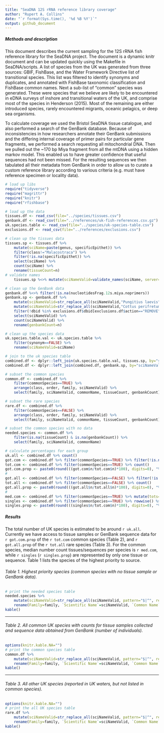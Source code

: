 ```yaml
---
title: "SeaDNA 12S rRNA reference library coverage"
author: "Rupert A. Collins"
date: "`r format(Sys.time(), '%d %B %Y')`"
output: github_document
---
```



##### Methods and description
This document describes the current sampling for the 12S rRNA fish reference library for the SeaDNA project. 
The document is a dynamic knitr document and can be updated quickly using the Makefile in SeaDNA/scripts.
A list of species from the UK was generated from three sources: GBIF, FishBase, and the Water Framework Directive list of transitional species.
This list was filtered to identify synonyms and duplicates, and annotated with FishBase taxonomic classification and FishBase common names.
Next a sub-list of "common" species was generated. 
These were species that we believe are likely to be encountered in eDNA surveys of inshore and transitional waters of the UK, and comprise most of the species in Henderson (2015).
Most of the remaining are either introduced species, rarely encountered migrants, oceanic pelagics, or deep sea organisms.


To calculate coverage we used the Bristol SeaDNA tissue catalogue, and also performed a search of the GenBank database. 
Because of inconsistencies in how researchers annotate their GenBank submissions and the differing internal coverage of primer pairs for particular gene fragments, we performed a search requesting all mitochondrial DNA.
Then we pulled out the ~170 bp Miya fragment from all the mtDNA using a hidden markov model. This enabled us to have greater confidence that useful sequences had not been missed. 
For the resulting sequences we then tabulated all their metadata from GenBank in order to allow us to curate a custom reference library according to various criteria (e.g. must have reference specimen or locality data).


```r
# load up libs
require("tidyverse")
require("magrittr")
require("knitr")
require("rfishbase")
```


```r
# load up the data
tissues.df <- read_csv(file="../species/tissues.csv")
genbank.df <- read_csv(file="../references/uk-fish-references.csv.gz")
uk.species.table <- read_csv(file="../species/uk-species-table.csv")
exclusions.df <- read_csv(file="../references/exclusions.csv")
```


```r
# clean up the tissues data
tissues.sp <- tissues.df %>%
    mutate(sciName=paste(genus, specificEpithet)) %>%
    filter(class!="Malacostraca") %>%
    filter(!is.na(specificEpithet)) %>%
    select(sciName) %>%
    count(sciName) %>%
    rename(tissueCount=n)
# validate names
    tissues.sp %<>% mutate(sciNameValid=validate_names(sciName, server="fishbase"))
```


```r
# clean up the GenBank data
genbank.df %<>% filter(!is.na(nucleotidesFrag.12s.miya.noprimers))
genbank.sp <- genbank.df %>%
    mutate(sciNameValid=str_replace_all(sciNameValid,"Pungitius laevis","Pungitius pungitius")) %>% 
    mutate(sciNameValid=str_replace_all(sciNameValid,"Cottus perifretum","Cottus gobio")) %>% 
    filter(!dbid %in% exclusions.df$dbid[exclusions.df$action=="REMOVE"]) %>%
    select(sciNameValid) %>%
    count(sciNameValid) %>%
    rename(genbankCount=n) 
```


```r
# clean up the species data
uk.species.table.val <- uk.species.table %>%
    filter(synonym==FALSE) %>% 
    rename(sciNameValid=sciName)
```


```r
# join to the uk species table
combined.df <- dplyr::left_join(uk.species.table.val, tissues.sp, by="sciNameValid")
combined.df <- dplyr::left_join(combined.df, genbank.sp, by="sciNameValid")
```


```r
# subset the common species
common.df <- combined.df %>%
    filter(commonSpecies==TRUE) %>%
    arrange(class, order, family, sciNameValid) %>%
    select(family, sciNameValid, commonName, tissueCount, genbankCount)
```


```r
# subset the rare species
rare.df <- combined.df %>%
    filter(commonSpecies==FALSE) %>%
    arrange(class, order, family, sciNameValid) %>%
    select(family, sciNameValid, commonName, tissueCount, genbankCount)
```


```r
# subset the common species with no data
needed.species <- common.df %>%
    filter(is.na(tissueCount) & is.na(genbankCount)) %>%
    select(family, sciNameValid, commonName)
```


```r
# calculate percentages for each group
uk.all <- combined.df %>% count()
got.com <- combined.df %>% filter(commonSpecies==TRUE) %>% filter(!is.na(tissueCount) | !is.na(genbankCount)) %>% count()
tot.com <- combined.df %>% filter(commonSpecies==TRUE) %>% count()
got.com.prop <- paste0(round(((got.com$n/tot.com$n)*100), digits=0), "%")
#
got.all <- combined.df %>% filter(commonSpecies==FALSE) %>% filter(!is.na(tissueCount) | !is.na(genbankCount)) %>% count()
tot.all <- combined.df %>% filter(commonSpecies==FALSE) %>% count()
got.all.prop <- paste0(round(((got.all$n/tot.all$n)*100), digits=0), "%")
#
med.com <- combined.df %>% filter(commonSpecies==TRUE) %>% mutate(tots=tissueCount+genbankCount) %>% summarise(m=median(tots,na.rm=TRUE))
singles <- combined.df %>% filter(commonSpecies==TRUE) %>% rowwise() %>% mutate(tots=sum(tissueCount,genbankCount,na.rm=TRUE)) %>% filter(tots==1) %>% count()
singles.prop <- paste0(round(((singles$n/tot.com$n)*100), digits=0), "%")
```

##### Results
The total number of UK species is estimated to be around `r uk.all`.
Currently we have access to tissue samples or GenBank sequence data for `r got.com.prop` of the `r tot.com` common species (Table 2), and `r got.all.prop` of the `r tot.all` rare species (Table 3).
For the common species, median number count tissues/sequences per species is `r med.com`, while `r singles` (`r singles.prop`) are represented by only one tissue or sequence.
Table 1 lists the species of the highest priority to source.


###### Table 1. Highest priority species (common species with no tissue sample or GenBank data).
```r
# print the needed species table
needed.species %>%
    mutate(sciNameValid=str_replace_all(sciNameValid, pattern="$|^", replacement="*")) %>%
    rename(Family=family, `Scientific Name`=sciNameValid, `Common Name`=commonName) %>%
kable()
```
---


###### Table 2. All common UK species with counts for tissue samples collected and sequence data obtained from GenBank (number of individuals).
```r
options(knitr.kable.NA="")
# print the common species table
common.df %>%
    mutate(sciNameValid=str_replace_all(sciNameValid, pattern="$|^", replacement="*")) %>%
    rename(Family=family, `Scientific Name`=sciNameValid, `Common Name`=commonName, `Tissue Count`=tissueCount, `GenBank Count`=genbankCount) %>%
kable()
```
---


###### Table 3. All other UK species (reported in UK waters, but not listed in common species).
```r
options(knitr.kable.NA="")
# print the all UK species table
rare.df %>%
    mutate(sciNameValid=str_replace_all(sciNameValid, pattern="$|^", replacement="*")) %>%
    rename(Family=family, `Scientific Name`=sciNameValid, `Common Name`=commonName, `Tissue Count`=tissueCount, `GenBank Count`=genbankCount) %>%
kable()
```

